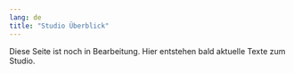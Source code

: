 ```yaml
---
lang: de
title: "Studio Überblick"
---
```


::: {.callout-note}
Diese Seite ist noch in Bearbeitung. Hier entstehen bald aktuelle Texte zum Studio.
:::


